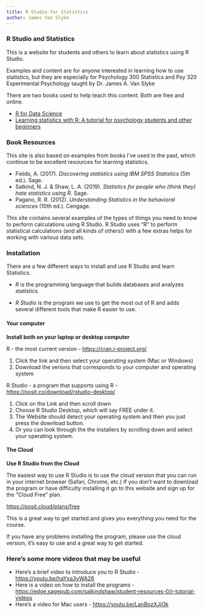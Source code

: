 ```yaml
---
title: R Studio for Statistics
author: James Van Slyke
---
```


### R Studio and Statistics

This is a website for students and others to learn about statistics using R Studio.

Examples and content are for anyone interested in learning how to use statistics, but they are especially for Psychology 300 Statistics and Psy 320 Experimental Psychology taught by Dr. James A. Van Slyke

There are two books used to help teach this content. Both are free and online.

-   [R for Data Science](https://r4ds.had.co.nz/index.html)
-   [Learning statistics with R: A tutorial for psychology students and other beginners](https://learningstatisticswithr.com/book/)

### Book Resources 

This site is also based on examples from books I've used in the past, which continue to be excellent resources for learning statistics.

-   Fields, A. (2017). *Discovering statistics using IBM SPSS Statistics* (5th ed.). Sage.
-   Salkind, N. J. & Shaw, L. A. (2019). *Statistics for people who (think they) hate statistics using R.* Sage.
-   Pagano, R. R. (2012). *Understanding Statistics in the behavioral sciences* (10th ed.). Cengage.

This site contains several examples of the types of things you need to know to perform calculations using R Studio. R Studio uses "R" to perform statistical calculations (and all kinds of others!) with a few extras helps for working with various data sets.

### Installation 

There are a few different ways to install and use R Studio and learn Statistics.

-   *R* is the programming language that builds databases and analyzes statistics

-   *R Studio* is the program we use to get the most out of R and adds several different tools that make R easier to use.

#### Your computer

**Install both on your laptop or desktop computer**

R - the most current version - <https://cran.r-project.org/>

1.  Click the link and then select your operating system (Mac or Windows)
2.  Download the verions that corresponds to your computer and operating system

R Studio - a program that supports using R - <https://posit.co/download/rstudio-desktop/>

1.  Click on the Link and then scroll down
2.  Choose R Studio Desktop, which will say FREE under it.
3.  The Website should detect your operating system and then you just press the download button.
4.  Or you can look through the the installers by scrolling down and select your operating system.

#### The Cloud

**Use R Studio from the Cloud**

The easiest way to use R Studio is to use the cloud version that you can run in your internet browser (Safari, Chrome, etc.) If you don't want to download the program or have difficulty installing it go to this website and sign up for the "Cloud Free" plan.

<https://posit.cloud/plans/free>

This is a great way to get started and gives you everything you need for the course.

If you have any problems installing the program, please use the cloud version, it's easy to use and a great way to get started.

### Here's some more videos that may be useful

-   Here's a brief video to introduce you to R Studio - <https://youtu.be/haYxa3vWA28>
-   Here is a video on how to install the programs - <https://edge.sagepub.com/salkindshaw/student-resources-0/r-tutorial-videos>
-   Here's a video for Mac users - <https://youtu.be/LanBozXJjOk>
